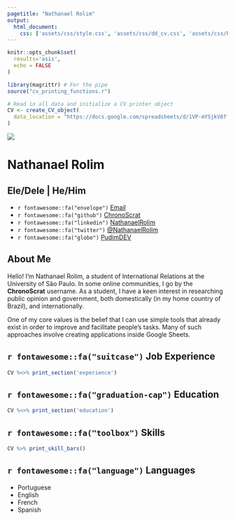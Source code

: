 ```yaml
---
pagetitle: "Nathanael Rolim"
output: 
  html_document:
    css: ['assets/css/style.css', 'assets/css/dd_cv.css', 'assets/css/bootstrap.css']
---
```


```r
knitr::opts_chunk$set(
  results='asis', 
  echo = FALSE
)

library(magrittr) # For the pipe
source("cv_printing_functions.r")

# Read in all data and initialize a CV printer object
CV <- create_CV_object(
  data_location = "https://docs.google.com/spreadsheets/d/1VP-mYSjkV8ffuvbYZorx1HCHo2DdbUwI1ZU1OFUPi40"
)
```


<div class="info-box">
<img src="assets/imgs/avatar.png" />
<h1>Nathanael Rolim</h1>
<h2 class="pron">Ele/Dele | He/Him</h2>

<ul>
<li>`r fontawesome::fa("envelope")` [Email](nathanael.rolim@gmail.com)</li>
<li>`r fontawesome::fa("github")` [ChronoScrat](https://github.com/ChronoScrat/)</li>
<li>`r fontawesome::fa("linkedin")` [NathanaelRolim](https://linkedin.com/in/nathanaelrolim)</li>
<li>`r fontawesome::fa("twitter")` <a href="https://twitter.com/nathanaelrolim" target="_blank">@NathanaelRolim</a></li>
<li>`r fontawesome::fa("globe")` [PudimDEV](https://pudim.dev) </li>
</ul>

</div>

## About Me
Hello! I'm Nathanael Rolim, a student of International Relations at the University of São Paulo. In some online
communities, I go by the **ChronoScrat** username. As a student, I have a keen interest in researching public opinion and government, both domestically (in my home country of Brazil), and internationally.

One of my core values is the belief that I can use simple tools that already exist in order to improve and facilitate people's tasks. Many of such approaches involve creating applications inside Google Sheets.


<div class="cointainer">
<div class="row-no-gutters">

<div class="col-md-9">

`r fontawesome::fa("suitcase")` Job Experience {.main-block}
----------------------------------------------------

```r
CV %<>% print_section('experience')
```

`r fontawesome::fa("graduation-cap")` Education {.main-block}
----------------------------------------------------

```r
CV %<>% print_section('education')
```


</div>

<div class="col-md-3">

`r fontawesome::fa("toolbox")` Skills
-----------------------------------------------------
```r
CV %>% print_skill_bars()
```


`r fontawesome::fa("language")` Languages
-----------------------------------------------------

- Portuguese
- English
- French
- Spanish

</div>

</div>
</div>